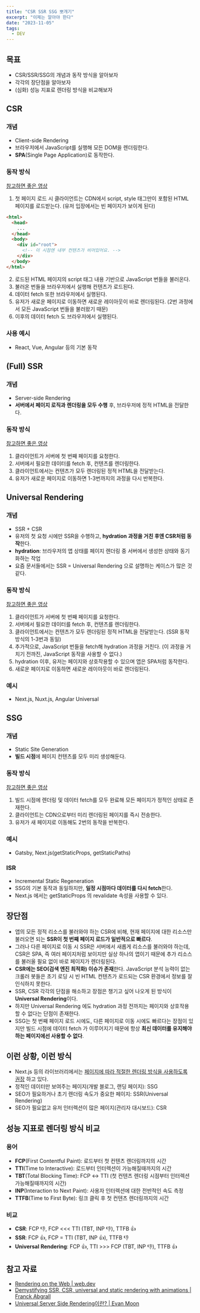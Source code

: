 ```yaml
---
title: "CSR SSR SSG 뽀개기"
excerpt: "이제는 알아야 한다"
date: "2023-11-05"
tags:
  - DEV
---
```


## 목표

- CSR/SSR/SSG의 개념과 동작 방식을 알아보자
- 각각의 장단점을 알아보자
- (심화) 성능 지표로 렌더링 방식을 비교해보자

## CSR

### 개념

- Client-side Rendering
- 브라우저에서 JavaScript를 실행해 모든 DOM을 렌더링한다.
- **SPA**(Single Page Application)로 동작한다.

### 동작 방식

[참고하면 좋은 영상](https://youtu.be/4-Lel1oaV7M?si=36cLtt2deTsEE4Rg)

1. 첫 페이지 로드 시 클라이언트는 CDN에서 script, style 태그만이 포함된 HTML 페이지를 로드받는다. (유저 입장에서는 빈 페이지가 보이게 된다)

```html
<html>
  <head>
    ...
  </head>
  <body>
    <div id="root">
      <!-- 이 시점엔 내부 컨텐츠가 비어있어요. -->
    </div>
  </body>
</html>
```

2. 로드된 HTML 페이지의 script 태그 내용 기반으로 JavaScript 번들을 불러온다.
3. 불러온 번들을 브라우저에서 실행해 컨텐츠가 로드된다.
4. 데이터 fetch 또한 브라우저에서 실행된다.
5. 유저가 새로운 페이지로 이동하면 새로운 레이아웃이 바로 렌더링된다. (2번 과정에서 모든 JavaScript 번들을 불러왔기 때문)
6. 이후의 데이터 fetch 도 브라우저에서 실행된다.

### 사용 예시

- React, Vue, Angular 등의 기본 동작

## (Full) SSR

### 개념

- Server-side Rendering
- **서버에서 페이지 로직과 렌더링을 모두 수행** 후, 브라우저에 정적 HTML을 전달한다.

### 동작 방식

[참고하면 좋은 영상](https://www.youtube.com/watch?v=0bvo6UKkNDA)

1. 클라이언트가 서버에 첫 번째 페이지를 요청한다.
2. 서버에서 필요한 데이터를 fetch 후, 컨텐츠를 렌더링한다.
3. 클라이언트에서는 컨텐츠가 모두 렌더링된 정적 HTML을 전달받는다.
4. 유저가 새로운 페이지로 이동하면 1-3번까지의 과정을 다시 반복한다.

## Universal Rendering

### 개념

- SSR + CSR
- 유저의 첫 요청 시에만 SSR을 수행하고, **hydration 과정을 거친 후엔 CSR처럼 동작**한다.
- **hydration**: 브라우저의 앱 상태를 페이지 렌더링 중 서버에서 생성한 상태와 동기화하는 작업
- 요즘 문서들에서는 SSR = Universal Rendering 으로 설명하는 케이스가 많은 것 같다.

### 동작 방식

[참고하면 좋은 영상](https://youtu.be/y5CpKiH-3J8?si=e4GELWxwqyi-VIuW)

1. 클라이언트가 서버에 첫 번째 페이지를 요청한다.
2. 서버에서 필요한 데이터를 fetch 후, 컨텐츠를 렌더링한다.
3. 클라이언트에서는 컨텐츠가 모두 렌더링된 정적 HTML을 전달받는다. (SSR 동작 방식의 1-3번과 동일)
4. 추가적으로, JavaScript 번들을 fetch해 hydration 과정을 거친다. (이 과정을 거치기 전까진, JavaScript 동작을 사용할 수 없다.)
5. hydration 이후, 유저는 페이지와 상호작용할 수 있으며 앱은 SPA처럼 동작한다.
6. 새로운 페이지로 이동하면 새로운 레이아웃이 바로 렌더링된다.

### 예시

- Next.js, Nuxt.js, Angular Universal

## SSG

### 개념

- Static Site Generation
- **빌드 시점**에 페이지 컨텐츠를 모두 미리 생성해둔다.

### 동작 방식

[참고하면 좋은 영상](https://www.youtube.com/watch?v=1zhT23VDVDc)

1. 빌드 시점에 렌더링 및 데이터 fetch를 모두 완료해 모든 페이지가 정적인 상태로 존재한다.
2. 클라이언트는 CDN으로부터 미리 렌더링된 페이지를 즉시 전송한다.
3. 유저가 새 페이지로 이동해도 2번의 동작을 반복한다.

### 예시

- Gatsby, Next.js(getStaticProps, getStaticPaths)

### ISR

- Incremental Static Regeneration
- SSG의 기본 동작과 동일하지만, **일정 시점마다 데이터를 다시 fetch**한다.
- Next.js 에서는 getStaticProps 의 revalidate 속성을 사용할 수 있다.

## 장단점

- 앱의 모든 정적 리소스를 불러와야 하는 CSR에 비해, 현재 페이지에 대한 리소스만 불러오면 되는 **SSR이 첫 번째 페이지 로드가 일반적으로 빠르다**.
- 그러나 다른 페이지로 이동 시 SSR은 서버에서 새롭게 리소스를 불러와야 하는데, CSR은 SPA, 즉 여러 페이지처럼 보이지만 실상 하나의 앱이기 때문에 추가 리소스를 불러올 필요 없이 바로 페이지가
  렌더링된다.
- **CSR에는 SEO(검색 엔진 최적화) 이슈가 존재**한다. JavaScript 분석 능력이 없는 크롤러 봇들은 초기 로딩 시 빈 HTML 컨텐츠가 로드되는 CSR 환경에서 정보를 잘 인식하지 못한다.
- SSR, CSR 각각의 단점을 해소하고 장점은 챙기고 싶어 나오게 된 방식이 **Universal Rendering**이다.
- 하지만 Universal Rendering 에도 hydration 과정 전까지는 페이지와 상호작용할 수 없다는 단점이 존재한다.
- SSG는 첫 번째 페이지 로드 시에도, 다른 페이지로 이동 시에도 빠르다는 장점이 있지만 빌드 시점에 데이터 fetch 가 이루어지기 때문에 항상 **최신 데이터를 유지해야 하는 페이지에선 사용할 수 없다**.

## 이런 상황, 이런 방식

- Next.js 등의
  라이브러리에서는 [페이지에 따라 적절한 렌더링 방식을 사용하도록 권장](https://nextjs.org/learn-pages-router/foundations/how-nextjs-works/rendering)
  하고 있다.
- 정적인 데이터만 보여주는 페이지(개발 블로그, 랜딩 페이지): SSG
- SEO가 필요하거나 초기 렌더링 속도가 중요한 페이지: SSR(Universal Rendering)
- SEO가 필요없고 유저 인터렉션이 많은 페이지(관리자 대시보드): CSR

## 성능 지표로 렌더링 방식 비교

### 용어

- **FCP**(First Contentful Paint): 로드부터 첫 컨텐츠 렌더링까지의 시간
- **TTI**(Time to Interactive): 로드부터 인터렉션이 가능해질때까지의 시간
- **TBT**(Total Blocking Time): FCP ↔ TTI (첫 컨텐츠 렌더링 시점부터 인터렉션 가능해질때까지의 시간)
- **INP**(Interaction to Next Paint): 사용자 인터렉션에 대한 전반적인 속도 측정
- **TTFB**(Time to First Byte): 링크 클릭 후 첫 컨텐츠 렌더링까지의 시간

### 비교

- **CSR**: FCP 👎, FCP &lt;&lt;&lt; TTI (TBT, INP 👎), TTFB 👍
- **SSR**: FCP 👍, FCP = TTI (TBT, INP 👍), TTFB 👎
- **Universal** **Rendering**: FCP 👍, TTI >>> FCP (TBT, INP 👎), TTFB 👍

## 참고 자료

- [Rendering on the Web | web.dev](https://web.dev/articles/rendering-on-the-web?hl=ko)
- [Demystifying SSR, CSR, universal and static rendering with animations | Franck Abgrall](https://dev.to/kefranabg/demystifying-ssr-csr-universal-and-static-rendering-with-animations-m7d?fbclid=IwAR31N68HLXa8lDnC3iOa7wsuQ4cDZBlKaUOgG_Fk7DovME2VYlG3ABtcczM)
- [Universal Server Side Rendering이란? | Evan Moon](https://evan-moon.github.io/2018/09/25/universal-ssr/#%EC%83%88%EB%A1%9C%EC%9A%B4-%EA%B0%9C%EB%85%90%EC%9D%98-server-side-rendering%EC%9D%98-%EB%93%B1%EC%9E%A5)
